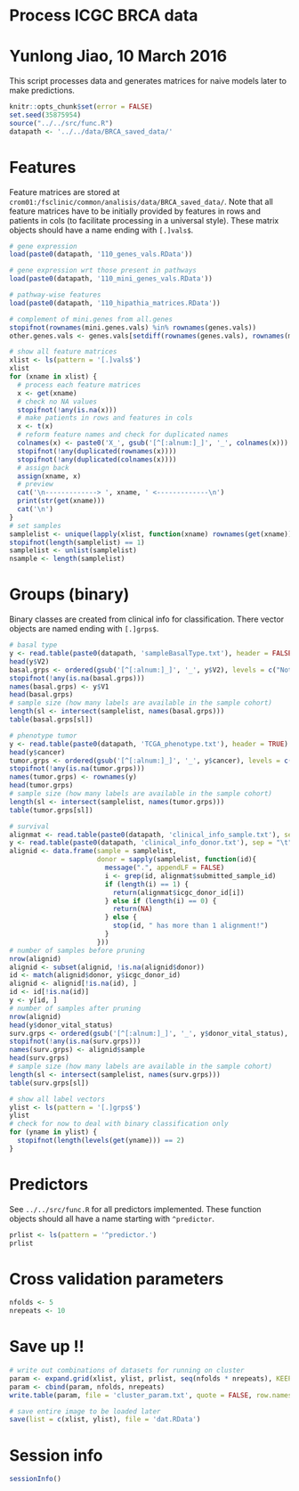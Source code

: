 # Process ICGC BRCA data
# Yunlong Jiao, 10 March 2016

This script processes data and generates matrices for naive models later to make predictions.

```r
knitr::opts_chunk$set(error = FALSE)
set.seed(35875954)
source("../../src/func.R")
datapath <- '../../data/BRCA_saved_data/'
```

# Features

Feature matrices are stored at `crom01:/fsclinic/common/analisis/data/BRCA_saved_data/`. Note that all feature matrices have to be initially provided by features in rows and patients in cols (to facilitate processing in a universal style). These matrix objects should have a name ending with `[.]vals$`.

```r
# gene expression
load(paste0(datapath, '110_genes_vals.RData'))

# gene expression wrt those present in pathways
load(paste0(datapath, '110_mini_genes_vals.RData'))

# pathway-wise features
load(paste0(datapath, '110_hipathia_matrices.RData'))

# complement of mini.genes from all.genes
stopifnot(rownames(mini.genes.vals) %in% rownames(genes.vals))
other.genes.vals <- genes.vals[setdiff(rownames(genes.vals), rownames(mini.genes.vals)), ]

# show all feature matrices
xlist <- ls(pattern = '[.]vals$')
xlist
for (xname in xlist) {
  # process each feature matrices
  x <- get(xname)
  # check no NA values
  stopifnot(!any(is.na(x)))
  # make patients in rows and features in cols
  x <- t(x)
  # reform feature names and check for duplicated names
  colnames(x) <- paste0('X_', gsub('[^[:alnum:]_]', '_', colnames(x)))
  stopifnot(!any(duplicated(rownames(x))))
  stopifnot(!any(duplicated(colnames(x))))
  # assign back
  assign(xname, x)
  # preview
  cat('\n-------------> ', xname, ' <-------------\n')
  print(str(get(xname)))
  cat('\n')
}
# set samples
samplelist <- unique(lapply(xlist, function(xname) rownames(get(xname))))
stopifnot(length(samplelist) == 1)
samplelist <- unlist(samplelist)
nsample <- length(samplelist)
```

# Groups (binary)

Binary classes are created from clinical info for classification. There vector objects are named ending with `[.]grps$`.

```r
# basal type
y <- read.table(paste0(datapath, 'sampleBasalType.txt'), header = FALSE)
head(y$V2)
basal.grps <- ordered(gsub('[^[:alnum:]_]', '_', y$V2), levels = c("Not_Basal", "Basal"), labels = c("neg_NonBasal", "pos_Basal"))
stopifnot(!any(is.na(basal.grps)))
names(basal.grps) <- y$V1
head(basal.grps)
# sample size (how many labels are available in the sample cohort)
length(sl <- intersect(samplelist, names(basal.grps)))
table(basal.grps[sl])

# phenotype tumor
y <- read.table(paste0(datapath, 'TCGA_phenotype.txt'), header = TRUE)
head(y$cancer)
tumor.grps <- ordered(gsub('[^[:alnum:]_]', '_', y$cancer), levels = c("Normal", "Tumor"), labels = c("neg_Normal", "pos_Tumor"))
stopifnot(!any(is.na(tumor.grps)))
names(tumor.grps) <- rownames(y)
head(tumor.grps)
# sample size (how many labels are available in the sample cohort)
length(sl <- intersect(samplelist, names(tumor.grps)))
table(tumor.grps[sl])

# survival
alignmat <- read.table(paste0(datapath, 'clinical_info_sample.txt'), sep = "\t", quote = "\"", header = TRUE)
y <- read.table(paste0(datapath, 'clinical_info_donor.txt'), sep = "\t", quote = "\"", header = TRUE)
alignid <- data.frame(sample = samplelist, 
                      donor = sapply(samplelist, function(id){
                        message(".", appendLF = FALSE)
                        i <- grep(id, alignmat$submitted_sample_id)
                        if (length(i) == 1) {
                          return(alignmat$icgc_donor_id[i])
                        } else if (length(i) == 0) {
                          return(NA)
                        } else {
                          stop(id, " has more than 1 alignment!")
                        }
                      }))
# number of samples before pruning
nrow(alignid)
alignid <- subset(alignid, !is.na(alignid$donor))
id <- match(alignid$donor, y$icgc_donor_id)
alignid <- alignid[!is.na(id), ]
id <- id[!is.na(id)]
y <- y[id, ]
# number of samples after pruning
nrow(alignid)
head(y$donor_vital_status)
surv.grps <- ordered(gsub('[^[:alnum:]_]', '_', y$donor_vital_status), levels = c("alive", "deceased"), labels = c("neg_alive", "pos_deceased"))
stopifnot(!any(is.na(surv.grps)))
names(surv.grps) <- alignid$sample
head(surv.grps)
# sample size (how many labels are available in the sample cohort)
length(sl <- intersect(samplelist, names(surv.grps)))
table(surv.grps[sl])

# show all label vectors
ylist <- ls(pattern = '[.]grps$')
ylist
# check for now to deal with binary classification only
for (yname in ylist) {
  stopifnot(length(levels(get(yname))) == 2)
}
```

# Predictors

See `../../src/func.R` for all predictors implemented. These function objects should all have a name starting with `^predictor`.

```r
prlist <- ls(pattern = '^predictor.')
prlist
```

# Cross validation parameters

```r
nfolds <- 5
nrepeats <- 10
```

# Save up !!

```r
# write out combinations of datasets for running on cluster
param <- expand.grid(xlist, ylist, prlist, seq(nfolds * nrepeats), KEEP.OUT.ATTRS = FALSE, stringsAsFactors = FALSE)
param <- cbind(param, nfolds, nrepeats)
write.table(param, file = 'cluster_param.txt', quote = FALSE, row.names = TRUE, col.names = FALSE, sep = ' ')

# save entire image to be loaded later
save(list = c(xlist, ylist), file = 'dat.RData')
```

# Session info

```r
sessionInfo()
```
